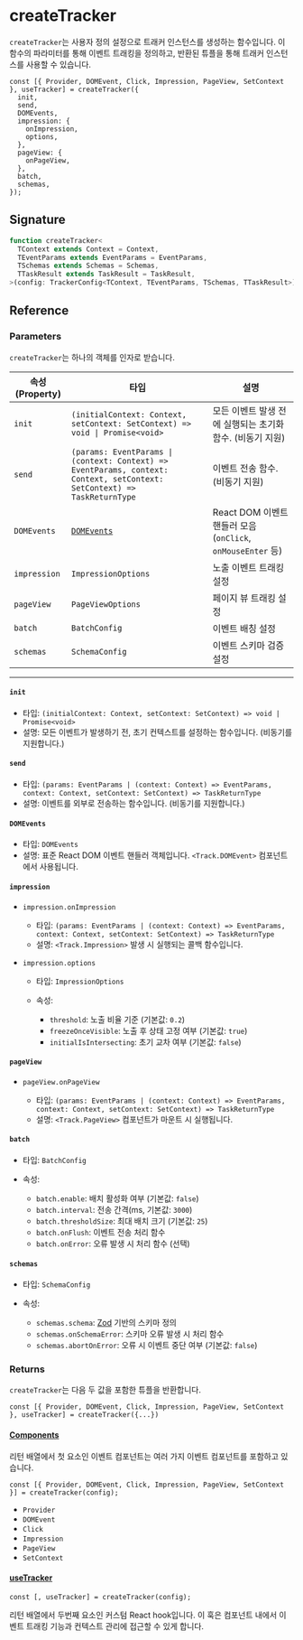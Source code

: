 # createTracker

`createTracker`는 사용자 정의 설정으로 트래커 인스턴스를 생성하는 함수입니다. 이 함수의 파라미터를 통해 이벤트 트래킹을 정의하고, 반환된 튜플을 통해 트래커 인스턴스를 사용할 수 있습니다.

```tsx
const [{ Provider, DOMEvent, Click, Impression, PageView, SetContext }, useTracker] = createTracker({
  init,
  send,
  DOMEvents,
  impression: {
    onImpression,
    options,
  },
  pageView: {
    onPageView,
  },
  batch,
  schemas,
});
```

## Signature

```ts
function createTracker<
  TContext extends Context = Context,
  TEventParams extends EventParams = EventParams,
  TSchemas extends Schemas = Schemas,
  TTaskResult extends TaskResult = TaskResult,
>(config: TrackerConfig<TContext, TEventParams, TSchemas, TTaskResult>): [EventComponents, UseTracker];
```

## Reference

### Parameters

`createTracker`는 하나의 객체를 인자로 받습니다.

| 속성 (Property) | 타입                                                                                                                     | 설명                                                        |
| --------------- | ------------------------------------------------------------------------------------------------------------------------ | ----------------------------------------------------------- |
| `init`          | `(initialContext: Context, setContext: SetContext) => void \| Promise<void>`                                             | 모든 이벤트 발생 전에 실행되는 초기화 함수. (비동기 지원)   |
| `send`          | `(params: EventParams \| (context: Context) => EventParams, context: Context, setContext: SetContext) => TaskReturnType` | 이벤트 전송 함수. (비동기 지원)                             |
| `DOMEvents`     | [`DOMEvents`](https://developer.mozilla.org/docs/Web/API/Event)                                                          | React DOM 이벤트 핸들러 모음 (`onClick`, `onMouseEnter` 등) |
| `impression`    | `ImpressionOptions`                                                                                                      | 노출 이벤트 트래킹 설정                                     |
| `pageView`      | `PageViewOptions`                                                                                                        | 페이지 뷰 트래킹 설정                                       |
| `batch`         | `BatchConfig`                                                                                                            | 이벤트 배칭 설정                                            |
| `schemas`       | `SchemaConfig`                                                                                                           | 이벤트 스키마 검증 설정                                     |

---

#### `init`

- 타입: `(initialContext: Context, setContext: SetContext) => void | Promise<void>`
- 설명: 모든 이벤트가 발생하기 전, 초기 컨텍스트를 설정하는 함수입니다. (비동기를 지원합니다.)

#### `send`

- 타입: `(params: EventParams | (context: Context) => EventParams, context: Context, setContext: SetContext) => TaskReturnType`
- 설명: 이벤트를 외부로 전송하는 함수입니다. (비동기를 지원합니다.)

#### `DOMEvents`

- 타입: `DOMEvents`
- 설명: 표준 React DOM 이벤트 핸들러 객체입니다. `<Track.DOMEvent>` 컴포넌트에서 사용됩니다.

#### `impression`

- `impression.onImpression`

  - 타입: `(params: EventParams | (context: Context) => EventParams, context: Context, setContext: SetContext) => TaskReturnType`
  - 설명: `<Track.Impression>` 발생 시 실행되는 콜백 함수입니다.

- `impression.options`

  - 타입: `ImpressionOptions`
  - 속성:

    - `threshold`: 노출 비율 기준 (기본값: `0.2`)
    - `freezeOnceVisible`: 노출 후 상태 고정 여부 (기본값: `true`)
    - `initialIsIntersecting`: 초기 교차 여부 (기본값: `false`)

#### `pageView`

- `pageView.onPageView`

  - 타입: `(params: EventParams | (context: Context) => EventParams, context: Context, setContext: SetContext) => TaskReturnType`
  - 설명: `<Track.PageView>` 컴포넌트가 마운트 시 실행됩니다.

#### `batch`

- 타입: `BatchConfig`
- 속성:

  - `batch.enable`: 배치 활성화 여부 (기본값: `false`)
  - `batch.interval`: 전송 간격(ms, 기본값: `3000`)
  - `batch.thresholdSize`: 최대 배치 크기 (기본값: `25`)
  - `batch.onFlush`: 이벤트 전송 처리 함수
  - `batch.onError`: 오류 발생 시 처리 함수 (선택)

#### `schemas`

- 타입: `SchemaConfig`
- 속성:

  - `schemas.schema`: [Zod](https://zod.dev/) 기반의 스키마 정의
  - `schemas.onSchemaError`: 스키마 오류 발생 시 처리 함수
  - `schemas.abortOnError`: 오류 시 이벤트 중단 여부 (기본값: `false`)

### Returns

`createTracker`는 다음 두 값을 포함한 튜플을 반환합니다.

```tsx
const [{ Provider, DOMEvent, Click, Impression, PageView, SetContext }, useTracker] = createTracker({...})
```

#### [Components](./components)

리턴 배열에서 첫 요소인 이벤트 컴포넌트는 여러 가지 이벤트 컴포넌트를 포함하고 있습니다.

```tsx
const [{ Provider, DOMEvent, Click, Impression, PageView, SetContext }] = createTracker(config);
```

- `Provider`
- `DOMEvent`
- `Click`
- `Impression`
- `PageView`
- `SetContext`

#### [useTracker](./use-tracker)

```tsx
const [, useTracker] = createTracker(config);
```

리턴 배열에서 두번째 요소인 커스텀 React hook입니다. 이 훅은 컴포넌트 내에서 이벤트 트래킹 기능과 컨텍스트 관리에 접근할 수 있게 합니다.
